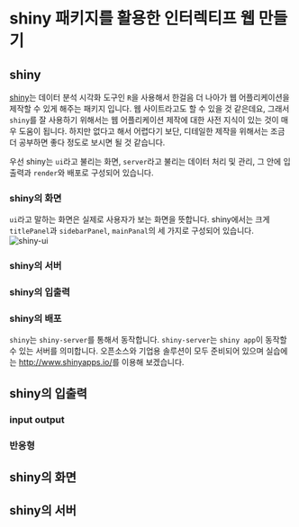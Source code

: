 # shiny 패키지를 활용한 인터렉티프 웹 만들기 {#shiny}

## shiny {#shiny-intro}

[shiny][901]는 데이터 분석 시각화 도구인 `R`을 사용해서 한걸음 더 나아가 웹 어플리케이션을 제작할 수 있게 해주는 패키지 입니다. 웹 사이트라고도 할 수 있을 것 같은데요, 그래서 `shiny`를 잘 사용하기 위해서는 웹 어플리케이션 제작에 대한 사전 지식이 있는 것이 매우 도움이 됩니다. 하지만 없다고 해서 어렵다기 보단, 디테일한 제작을 위해서는 조금 더 공부하면 좋다 정도로 보시면 될 것 같습니다.

우선 shiny는 `ui`라고 불리는 화면, `server`라고 불리는 데이터 처리 및 관리, 그 안에 입출력과 `render`와 배포로 구성되어 있습니다. 

### shiny의 화면

`ui`라고 말하는 화면은 실제로 사용자가 보는 화면을 뜻합니다. shiny에서는 크게 `titlePanel`과 `sidebarPanel`, `mainPanal`의 세 가지로 구성되어 있습니다.
![shiny-ui](https://raw.githubusercontent.com/mrchypark/data_camp_dabrp/master/images/shiny-ui.png)

### shiny의 서버


### shiny의 입출력



### shiny의 배포

`shiny`는 `shiny-server`를 통해서 동작합니다. `shiny-server`는 `shiny app`이 동작할 수 있는 서버를 의미합니다. 오픈소스와 기업용 솔루션이 모두 준비되어 있으며 실습에는 <http://www.shinyapps.io/>를 이용해 보겠습니다. 


## shiny의 입출력 

### input output

### 반응형

## shiny의 화면

## shiny의 서버



[901]: http://shiny.rstudio.com/
